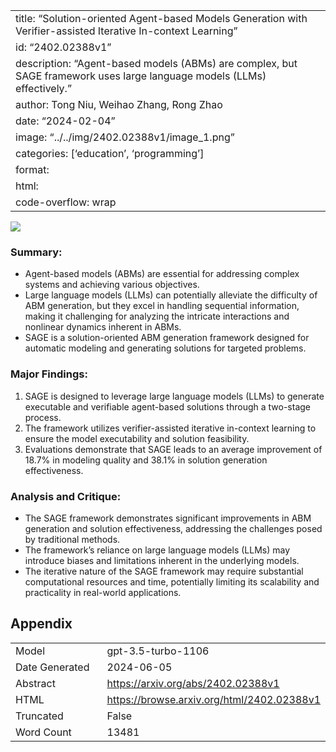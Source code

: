
---
title: "Solution-oriented Agent-based Models Generation with Verifier-assisted Iterative In-context Learning"
id: "2402.02388v1"
description: "Agent-based models (ABMs) are complex, but SAGE framework uses large language models (LLMs) effectively."
author: Tong Niu, Weihao Zhang, Rong Zhao
date: "2024-02-04"
image: "../../img/2402.02388v1/image_1.png"
categories: ['education', 'programming']
format:
  html:
    code-overflow: wrap
---

![](../../img/2402.02388v1/image_1.png)

### **Summary:**
- Agent-based models (ABMs) are essential for addressing complex systems and achieving various objectives.
- Large language models (LLMs) can potentially alleviate the difficulty of ABM generation, but they excel in handling sequential information, making it challenging for analyzing the intricate interactions and nonlinear dynamics inherent in ABMs.
- SAGE is a solution-oriented ABM generation framework designed for automatic modeling and generating solutions for targeted problems.

### **Major Findings:**
1. SAGE is designed to leverage large language models (LLMs) to generate executable and verifiable agent-based solutions through a two-stage process.
2. The framework utilizes verifier-assisted iterative in-context learning to ensure the model executability and solution feasibility.
3. Evaluations demonstrate that SAGE leads to an average improvement of 18.7% in modeling quality and 38.1% in solution generation effectiveness.

### **Analysis and Critique:**
- The SAGE framework demonstrates significant improvements in ABM generation and solution effectiveness, addressing the challenges posed by traditional methods.
- The framework's reliance on large language models (LLMs) may introduce biases and limitations inherent in the underlying models.
- The iterative nature of the SAGE framework may require substantial computational resources and time, potentially limiting its scalability and practicality in real-world applications.

## Appendix

|          |          |
|----------|----------|
| Model     | gpt-3.5-turbo-1106       |
| Date Generated     | 2024-06-05       |
| Abstract | [https://arxiv.org/abs/2402.02388v1](https://arxiv.org/abs/2402.02388v1)        |
| HTML     | [https://browse.arxiv.org/html/2402.02388v1](https://browse.arxiv.org/html/2402.02388v1)       |
| Truncated       | False       |
| Word Count       | 13481       |